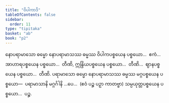 ```yaml
---
title: "ဝိပါကာဒိ"
tableOfContents: false
sidebar:
  order: 11
type: "tipitaka"
basket: "ab"
book: "p2"
---
```



<DynamicBreadcrumb />

<Division number="33" book="p2" e="ch" v="38" p="263">

<Paragraph number="2183" book="p2">
နောပရာမာသော ဓမ္မော နောပရာမာသဿ ဓမ္မဿ ဝိပါကပစ္စယေန ပစ္စယော…  ဧကံ…  အာဟာရပစ္စယေန ပစ္စယော…  တီဏိ, ဣန္ဒြိယပစ္စယေန ပစ္စယော…  တီဏိ…  ဈာနပစ္စယေန ပစ္စယော…  တီဏိ.
</Paragraph>

<Paragraph number="2184" book="p2">
ပရာမာသော ဓမ္မော နောပရာမာသဿ ဓမ္မဿ မဂ္ဂပစ္စယေန ပစ္စယော—  ပရာမာသာနိ မဂ္ဂင်္ဂါနိ …ပေ…  (ဧဝံ ပဉ္စ ပဉှာ ကာတဗ္ဗာ) သမ္ပယုတ္တပစ္စယေန ပစ္စယော…  ပဉ္စ.
</Paragraph>
</Division>